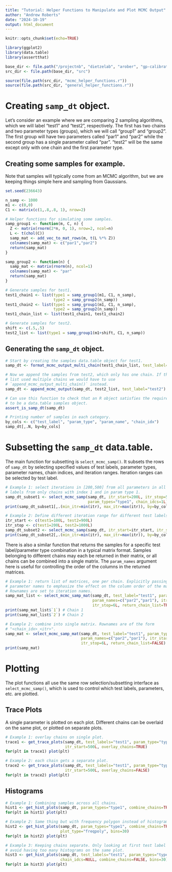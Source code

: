 ```yaml
---
title: "Tutorial: Helper Functions to Manipulate and Plot MCMC Output"
author: "Andrew Roberts"
date: "2024-10-19"
output: html_document
---
```


```r
knitr::opts_chunk$set(echo=TRUE)

library(ggplot2)
library(data.table)
library(assertthat)

base_dir <- file.path("/projectnb", "dietzelab", "arober", "gp-calibration")
src_dir <- file.path(base_dir, "src")

source(file.path(src_dir, "mcmc_helper_functions.r"))
source(file.path(src_dir, "general_helper_functions.r"))
```

# Creating `samp_dt` object.
Let's consider an example where we are comparing 2 sampling algorithms, which 
we will label "test1" and "test2", respectively. The first has two chains and 
two parameter types (groups), which we will call "group1" and "group2". The 
first group will have two parameters called "par1" and "par2" while the second 
group has a single parameter called "par". "test2" will be the same except 
only with one chain and the first parameter type.

## Creating some samples for example.
Note that samples will typically come from an MCMC algorithm, but we are keeping
things simple here and sampling from Gaussians.
```r
set.seed(236643)

n_samp <- 1000
m1 <- c(0,0)
C1 <- matrix(c(1,.8,.8, 1), nrow=2)

# Helper functions for simulating some samples.
samp_group1 <- function(m, C, n) {
  Z <- matrix(rnorm(2*n, 0, 1), nrow=2, ncol=n)
  L <- t(chol(C))
  samp_mat <- add_vec_to_mat_rows(m, t(L %*% Z))
  colnames(samp_mat) <- c("par1","par2")
  return(samp_mat)
}

samp_group2 <- function(n) {
  samp_mat <- matrix(rnorm(n), ncol=1)
  colnames(samp_mat) <- "par"
  return(samp_mat)
}

# Generate samples for test1.
test1_chain1 <- list(type1 = samp_group1(m1, C1, n_samp),
                     type2 = samp_group2(n_samp))
test1_chain2 <- list(type1 = samp_group1(m1, C1, n_samp),
                     type2 = samp_group2(n_samp))
test1_chain_list <- list(test1_chain1, test1_chain2)

# Generate samples for test2.
shift <- c(.5,.5)
test2_list <- list(type1 = samp_group1(m1+shift, C1, n_samp))
```

## Generating the `samp_dt` object.
```r
# Start by creating the samples data.table object for test1.
samp_dt <- format_mcmc_output_multi_chain(test1_chain_list, test_label="test1")

# Now we append the samples from test2, which only has one chain. If this 
# list used multiple chains we would have to use 
# `append_mcmc_output_multi_chain()` instead.
samp_dt <- append_mcmc_output(samp_dt, test2_list, test_label="test2")

# Can use this function to check that an R object satisfies the requirements 
# to be a data.table samples object.
assert_is_samp_dt(samp_dt)

# Printing number of samples in each category.
by_cols <- c("test_label", "param_type", "param_name", "chain_idx")
samp_dt[,.N, by=by_cols]
```

# Subsetting the `samp_dt` data.table.
The main function for subsetting is `select_mcmc_samp()`. It subsets the rows 
of `samp_dt` by selecting specified values of test labels, parameter types, 
parameter names, chain indices, and iteration ranges. Iteration ranges can be 
selected by test label.
```r
# Example 1: select iterations in [200,500] from all parameters in all test 
# labels from only chains with index 1 and in param type 1.
samp_dt_subset1 <- select_mcmc_samp(samp_dt, itr_start=200L, itr_stop=500L,
                                    param_types="type1", chain_idcs=1L)
print(samp_dt_subset1[,.(min_itr=min(itr), max_itr=max(itr)), by=by_cols])

# Example 2: Define different iteration range for different test labels.
itr_start <- c(test1=100L, test2=900L)
itr_stop <- c(test1=200L, test2=1000L)
samp_dt_subset2 <- select_mcmc_samp(samp_dt, itr_start=itr_start, itr_stop=itr_stop)
print(samp_dt_subset2[,.(min_itr=min(itr), max_itr=max(itr)), by=by_cols])
```


There is also a similar function that returns the samples for a specific 
test label/parameter type combination in a typical matrix format. Samples 
belonging to different chains may each be returned in their matrix, or all 
chains can be combined into a single matrix. The `param_names` argument 
here is useful for controlling the order of the columns in the returned matrices.

```r
# Example 1: return list of matrices, one per chain. Explicitly passing the 
# parameter names to emphasize the effect on the column order of the matrices.
# Rownames are set to iteration names.
samp_mat_list <- select_mcmc_samp_mat(samp_dt, test_label="test1", param_type="type1",
                                      param_names=c("par2","par1"), itr_start=1L, 
                                      itr_stop=6L, return_chain_list=TRUE)
print(samp_mat_list$`1`) # Chain 1
print(samp_mat_list$`2`) # Chain 2

# Example 2: combine into single matrix. Rownames are of the form 
# "<chain_idx>_<itr>".
samp_mat <- select_mcmc_samp_mat(samp_dt, test_label="test1", param_type="type1",
                                 param_names=c("par2","par1"), itr_start=1L, 
                                 itr_stop=6L, return_chain_list=FALSE)
print(samp_mat)
```

# Plotting
The plot functions all use the same row selection/subsetting interface as 
`select_mcmc_samp()`, which is used to control which test labels, parameters, etc.
are plotted. 

## Trace Plots
A single parameter is plotted on each plot. Different chains can be overlaid 
on the same plot, or plotted on separate plots.
```r
# Example 1: overlay chains on single plot.
trace1 <- get_trace_plots(samp_dt, test_labels="test1", param_type="type1",
                          itr_start=500L, overlay_chains=TRUE)
for(plt in trace1) plot(plt)

# Example 2: each chain gets a separate plot.
trace2 <- get_trace_plots(samp_dt, test_labels="test1", param_type="type1",
                          itr_start=500L, overlay_chains=FALSE)
for(plt in trace2) plot(plt)
```

## Histograms
```r
# Example 1: Combining samples across all chains.
hist1 <- get_hist_plots(samp_dt, param_types="type1", combine_chains=TRUE, bins=30)
for(plt in hist1) plot(plt)

# Example 2: Same thing but with frequency polygon instead of histogram.
hist2 <- get_hist_plots(samp_dt, param_types="type1", combine_chains=TRUE, 
                        plot_type="freqpoly", bins=30)
for(plt in hist2) plot(plt)

# Example 3: Keeping chains separate. Only looking at first test label here to 
# avoid having too many histograms on the same plot.
hist3 <- get_hist_plots(samp_dt, test_labels="test1", param_types="type1", 
                        chain_idcs=NULL, combine_chains=FALSE, bins=30)
for(plt in hist3) plot(plt)
```






